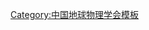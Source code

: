 {{Navbox
| name   = 中国地球物理学会第十届理事会
| title  = [[中国地球物理学会]]第十届理事会
| above  = 2017年10月－
| bodyclass = hlist
| group1 = 理事长
| list1  = [[陈晓非]]
| group2 = 常务副理事长
| list2  = [[万卫星|{{Box|万卫星}}]]
| group3 = 副理事长
| list3  = 
* [[陈海弟]]
* [[底青云]]
* [[苟量|苟　量]]
* [[谢玉洪]]
* [[熊盛青]]
* [[张东宁]]
* [[赵殿栋]]
| group4 = 常务理事
| list4  = 
* [[曹俊兴]]
* [[陈海弟]]
* [[陈晓非]]
* [[陈永顺]]
* [[底青云]]
* [[杜向东]]
* [[方慧|方　慧]]
* [[冯西会]]
* [[高才坤]]
* [[高菊生]]
* [[苟量|苟　量]]
* [[郝会民]]
* [[黄清华]]
* [[蒋良文]]
* [[金胜|金　胜]]
* [[李貅|李　貅]]
* [[李术才]]
* [[刘财|刘　财]]
* [[刘杰|刘　杰]]
* [[刘怀山]]
* [[柳建新]]
* [[向世红]]
* [[吕庆田]]
* [[倪四道]]
* [[彭苏萍]]
* [[施和生]]
* [[孙升林]]
* [[田忠斌]]
* [[万卫星]]
* [[王赤|王　赤]]
* [[王兰民]]
* [[王绪本]]
* [[吴时国]]
* [[谢玉洪]]
* [[邢文宝]]
* [[熊盛青]]
* [[徐义贤]]
* [[许传建]]
* [[杨举勇]]
* [[杨勤勇]]
* [[杨占东]]
* [[姚振兴]]
* [[印兴耀]]
* [[岳建华]]
* [[张东宁]]
* [[张建清]]
* [[张金城]]
* [[张善法]]
* [[赵镨|赵　镨]]
* [[赵邦六]]
* [[赵殿栋]]
* [[朱向泰]]
* [[郭建|郭　建]]
* [[曹宏|曹　宏]]
* [[林君 (1954年)|林　君]]
* [[漆立新]]
* [[李振洪]]
* [[李成香]]
* [[李红军]]
* [[肖立志]]
| group5 = 秘书长
| list5  = [[郭建|郭　建]]
| group6 = 
| list6  = 
| below  = 标注：{{Box|任内逝世}}
}}<noinclude>
{{collapsible option}}
[[Category:中国地球物理学会模板]]
</noinclude>